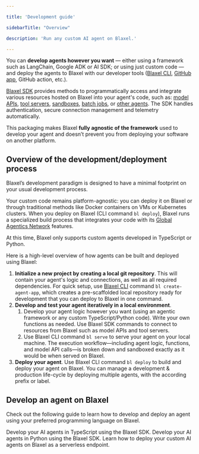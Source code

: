 ```yaml
---

title: 'Development guide'

sidebarTitle: "Overview"

description: 'Run any custom AI agent on Blaxel.'

---
```


You can **develop agents however you want** — either using a framework such as LangChain, Google ADK or AI SDK; or using just custom code — and deploy the agents to Blaxel with our developer tools ([Blaxel CLI](../cli-reference/introduction), [GitHub app](Github-integration), GitHub action, etc.).

[Blaxel SDK](../sdk-reference/introduction) provides methods to programmatically access and integrate various resources hosted on Blaxel into your agent's code, such as: [model APIs](../Models/Overview), [tool servers](../Functions/Overview), [sandboxes](../Sandboxes/Overview), [batch jobs](../Jobs/Overview), or [other agents](Overview). The SDK handles authentication, secure connection management and telemetry automatically.

This packaging makes Blaxel **fully agnostic of the framework** used to develop your agent and doesn’t prevent you from deploying your software on another platform.

## Overview of the development/deployment process

Blaxel’s development paradigm is designed to have a minimal footprint on your usual development process. 

Your custom code remains platform-agnostic: you can deploy it on Blaxel or through traditional methods like Docker containers on VMs or Kubernetes clusters. When you deploy on Blaxel (CLI command `bl deploy`), Blaxel runs a specialized build process that integrates your code with its [Global Agentics Network](../Infrastructure/Global-Inference-Network) features.

<Warning>At this time, Blaxel only supports custom agents developed in TypeScript or Python.</Warning>

Here is a high-level overview of how agents can be built and deployed using Blaxel:

1. **Initialize a new project by creating a local git repository**. This will contain your agent's logic and connections, as well as all required dependencies. For quick setup, use [Blaxel CLI](../cli-reference/introduction) command `bl create-agent-app`, which creates a pre-scaffolded local repository ready for development that you can deploy to Blaxel in one command.
2. **Develop and test your agent iteratively in a local environment**. 
    1. Develop your agent logic however you want (using an agentic framework or any custom TypeScript/Python code). Write your own functions as needed. Use Blaxel SDK commands to connect to resources from Blaxel such as model APIs and tool servers.
    2. Use Blaxel CLI command `bl serve` to serve your agent on your local machine. The execution workflow—including agent logic, functions, and model API calls—is broken down and sandboxed exactly as it would be when served on Blaxel.
3. **Deploy your agent**. Use Blaxel CLI command `bl deploy` to build and deploy your agent on Blaxel. You can manage a development & production life-cycle by deploying multiple agents, with the according prefix or label.

## Develop an agent on Blaxel

Check out the following guide to learn how to develop and deploy an agent using your preferred programming language on Blaxel.

<CardGroup cols={2}>  

<Card title="TypeScript" icon="js" href="/Agents/Develop-an-agent-ts">    
Develop your AI agents in TypeScript using the Blaxel SDK.
</Card>

<Card title="Python" icon="python" href="/Agents/Develop-an-agent-py">    
Develop your AI agents in Python using the Blaxel SDK.
</Card>

</CardGroup>

<Card title="Deploy an agent" icon="server" href="/Agents/Deploy-an-agent">
Learn how to deploy your custom AI agents on Blaxel as a serverless endpoint. 
</Card>